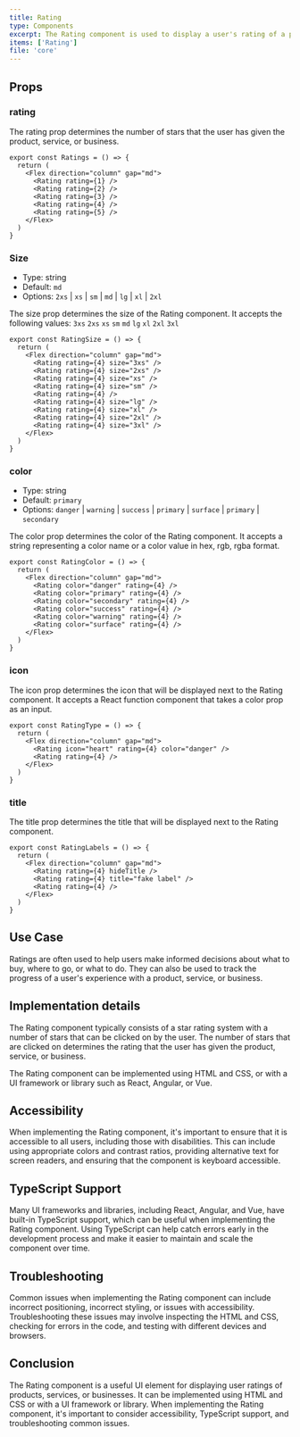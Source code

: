 ```yaml
---
title: Rating
type: Components
excerpt: The Rating component is used to display a user's rating of a product, service, or business.
items: ['Rating']
file: 'core'
---
```


## Props

### rating

The rating prop determines the number of stars that the user has given the product, service, or business.

```tsx showLineNumbers title="Rating.tsx"
export const Ratings = () => {
  return (
    <Flex direction="column" gap="md">
      <Rating rating={1} />
      <Rating rating={2} />
      <Rating rating={3} />
      <Rating rating={4} />
      <Rating rating={5} />
    </Flex>
  )
}
```

### Size

- Type: string
- Default: `md`
- Options: `2xs` | `xs` | `sm` | `md` | `lg` | `xl` | `2xl`

The size prop determines the size of the Rating component. It accepts the following values: `3xs` `2xs` `xs` `sm` `md` `lg` `xl` `2xl` `3xl`

```tsx showLineNumbers title="Rating.tsx"
export const RatingSize = () => {
  return (
    <Flex direction="column" gap="md">
      <Rating rating={4} size="3xs" />
      <Rating rating={4} size="2xs" />
      <Rating rating={4} size="xs" />
      <Rating rating={4} size="sm" />
      <Rating rating={4} />
      <Rating rating={4} size="lg" />
      <Rating rating={4} size="xl" />
      <Rating rating={4} size="2xl" />
      <Rating rating={4} size="3xl" />
    </Flex>
  )
}
```

### color

- Type: string
- Default: `primary`
- Options: `danger` | `warning` | `success` | `primary` | `surface` | `primary` | `secondary`

The color prop determines the color of the Rating component. It accepts a string representing a color name or a color value in hex, rgb, rgba format.

```tsx showLineNumbers title="Rating.tsx"
export const RatingColor = () => {
  return (
    <Flex direction="column" gap="md">
      <Rating color="danger" rating={4} />
      <Rating color="primary" rating={4} />
      <Rating color="secondary" rating={4} />
      <Rating color="success" rating={4} />
      <Rating color="warning" rating={4} />
      <Rating color="surface" rating={4} />
    </Flex>
  )
}
```

### icon

The icon prop determines the icon that will be displayed next to the Rating component. It accepts a React function component that takes a color prop as an input.

```tsx showLineNumbers title="Rating.tsx"
export const RatingType = () => {
  return (
    <Flex direction="column" gap="md">
      <Rating icon="heart" rating={4} color="danger" />
      <Rating rating={4} />
    </Flex>
  )
}
```

### title

The title prop determines the title that will be displayed next to the Rating component.

```tsx showLineNumbers title="Rating.tsx"
export const RatingLabels = () => {
  return (
    <Flex direction="column" gap="md">
      <Rating rating={4} hideTitle />
      <Rating rating={4} title="fake label" />
      <Rating rating={4} />
    </Flex>
  )
}
```

## Use Case

Ratings are often used to help users make informed decisions about what to buy, where to go, or what to do. They can also be used to track the progress of a user's experience with a product, service, or business.

## Implementation details

The Rating component typically consists of a star rating system with a number of stars that can be clicked on by the user. The number of stars that are clicked on determines the rating that the user has given the product, service, or business.

The Rating component can be implemented using HTML and CSS, or with a UI framework or library such as React, Angular, or Vue.

## Accessibility

When implementing the Rating component, it's important to ensure that it is accessible to all users, including those with disabilities. This can include using appropriate colors and contrast ratios, providing alternative text for screen readers, and ensuring that the component is keyboard accessible.

## TypeScript Support

Many UI frameworks and libraries, including React, Angular, and Vue, have built-in TypeScript support, which can be useful when implementing the Rating component. Using TypeScript can help catch errors early in the development process and make it easier to maintain and scale the component over time.

## Troubleshooting

Common issues when implementing the Rating component can include incorrect positioning, incorrect styling, or issues with accessibility. Troubleshooting these issues may involve inspecting the HTML and CSS, checking for errors in the code, and testing with different devices and browsers.

## Conclusion

The Rating component is a useful UI element for displaying user ratings of products, services, or businesses. It can be implemented using HTML and CSS or with a UI framework or library. When implementing the Rating component, it's important to consider accessibility, TypeScript support, and troubleshooting common issues.
